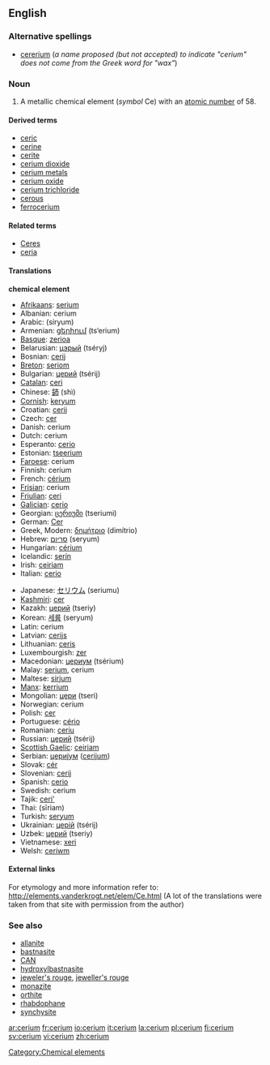 ==English==

{{elements|Ce|lanthanum|La|praseodymium|Pr}}

===Alternative spellings===
*[[cererium]] (''a name proposed (but not accepted) to indicate "cerium" does not come from the Greek word for "wax"'')

===Noun===
{{en-noun-unc}}
{{wikipedia}}

# A metallic chemical element (''symbol'' Ce) with an [[atomic number]] of 58.

====Derived terms====
*[[ceric]]
*[[cerine]]
*[[cerite]]
*[[cerium dioxide]]
*[[cerium metals]]
*[[cerium oxide]]
*[[cerium trichloride]]
*[[cerous]]
*[[ferrocerium]]

====Related terms====
*[[Ceres]]<!--etymon-->
*[[ceria]]

====Translations====
'''chemical element'''
{{top}}
*[[Afrikaans]]: [[serium]]
*Albanian: cerium
*Arabic: {{ARchar|[[سيريوم]]}} (síryum) {{m}}
*Armenian: [[ցերիում]] (ts‘erium)
*[[Basque]]: [[zerioa]]
*Belarusian: [[цэрый]] (tséryj) {{m}}
*Bosnian: [[cerij]]
*[[Breton]]: [[seriom]]
*Bulgarian: [[церий]] (tsérij) {{m}}
*[[Catalan]]: [[ceri]]
*Chinese: [[鈰]] (shì)
*[[Cornish]]: [[keryum]]
*Croatian: [[cerij]]
*Czech: [[cer]]
*Danish: cerium
*Dutch: cerium {{n}}
*Esperanto: [[cerio]]
*Estonian: [[tseerium]]
*[[Faroese]]: cerium
*Finnish: cerium
*French: [[cérium]] {{m}}
*[[Frisian]]: cerium
*[[Friulian]]: [[ceri]]
*[[Galician]]: [[cerio]]
*Georgian: [[ცერიუმი]] (tseriumi)
*German: [[Cer]] {{n}}
*Greek, Modern: [[δημήτριο]] (dimítrio) {{n}}
*Hebrew: [[סריום]] (seryum)
*Hungarian: [[cérium]]
*Icelandic: [[serín]]
*Irish: [[ceiriam]]
*Italian: [[cerio]] {{m}}
{{mid}}
*Japanese: [[セリウム]] (seriumu)
*[[Kashmiri]]: [[cer]]
*Kazakh: [[церий]] (tseriy)
*Korean: [[세륨]] (seryum)
*Latin: cerium
*Latvian: [[cerijs]]
*Lithuanian: [[ceris]]
*Luxembourgish: [[zer]]
*Macedonian: [[цериум]] (tsérium) {{m}}
*Malay: [[serium]], cerium
*Maltese: [[sirjum]]
*[[Manx]]: [[kerrium]]
*Mongolian: [[цери]] (tseri)
*Norwegian: cerium
*Polish: [[cer]] {{m}}
*Portuguese: [[cério]] {{m}}
*Romanian: [[ceriu]] {{n}}
*Russian: [[церий]] (tsérij) {{m}}
*[[Scottish Gaelic]]: [[ceiriam]]
*Serbian: [[цериjум]] ([[cerijum]]) {{m}}
*Slovak: [[cér]]
*Slovenian: [[cerij]]
*Spanish: [[cerio]] {{m}}
*Swedish: cerium
*Tajik: [[ceri']]
*Thai: {{THchar|[[ซีเรียม]]}} (sīriam)
*Turkish: [[seryum]]
*Ukrainian: [[церiй]] (tsérij) {{m}}
*Uzbek: [[церий]] (tseriy)
*Vietnamese: [[xeri]]
*Welsh: [[ceriwm]]
{{bottom}}

====External links====
For etymology and more information refer to:
http://elements.vanderkrogt.net/elem/Ce.html
(A lot of the translations were taken from that site with permission from the author)

===See also===
*[[allanite]]
*[[bastnasite]]
*[[CAN]]
*[[hydroxylbastnasite]]
*[[jeweler's rouge]], [[jeweller's rouge]]
*[[monazite]]
*[[orthite]]
*[[rhabdophane]]
*[[synchysite]]

[[Category:Chemical elements]]

[[ar:cerium]]
[[fr:cerium]]
[[io:cerium]]
[[it:cerium]]
[[la:cerium]]
[[pl:cerium]]
[[fi:cerium]]
[[sv:cerium]]
[[vi:cerium]]
[[zh:cerium]]